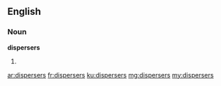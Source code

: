 ==English==

===Noun===
'''dispersers'''

# {{plural of|disperser}}

[[ar:dispersers]]
[[fr:dispersers]]
[[ku:dispersers]]
[[mg:dispersers]]
[[my:dispersers]]